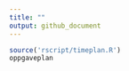 ```yaml
---
title: ""
output: github_document
---
```



```r
source('rscript/timeplan.R')
oppgaveplan
```



